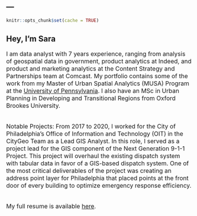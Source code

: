 ---
---

```r
knitr::opts_chunk$set(cache = TRUE)
```

<link rel="stylesheet" href="styles.css" type="text/css">

## Hey, I'm Sara


<font size = "3">I am data analyst with 7 years experience, ranging from analysis of geospatial data in government, product analytics at Indeed, and product and marketing analytics at the Content Strategy and Partnerships team at Comcast. My portfolio contains some of the work from my Master of Urban Spatial Analytics (MUSA) Program at the [University of Pennsylvania](https://www.design.upenn.edu/musa/about). I also have an MSc in Urban Planning in Developing and Transitional Regions from Oxford Brookes University.
<br><br>

Notable Projects:
From 2017 to 2020, I worked for the City of Philadelphia's Office of Information and Technology (OIT) in the CityGeo Team as a Lead GIS Analyst. In this role, I served as a project lead for the GIS component of the Next Generation 9-1-1 Project. This project will overhaul the existing dispatch system with tabular data in favor of a GIS-based dispatch system. One of the most critical deliverables of the project was creating an address point layer for Philadelphia that placed points at the front door of every building to optimize emergency response efficiency.
<br><br>


My full resume is available [here](files/Sara_Mattio_Resume.pdf).</font>
